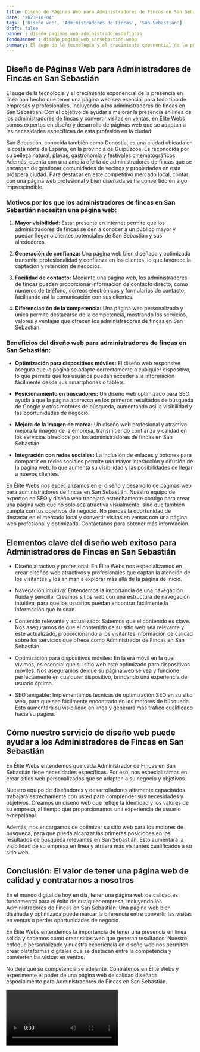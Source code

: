 ```yaml
---
title: Diseño de Páginas Web para Administradores de Fincas en San Sebastián
date: '2023-10-04'
tags: ['Diseño web', 'Administradores de Fincas', 'San Sebastián']
draft: false
banner : diseño_paginas_web_administradoresdefincas
fondoBanner : diseño_pagina_web_sansebastián.webp
summary: El auge de la tecnología y el crecimiento exponencial de la presencia en línea han hecho que tener una página web sea esencial para todo tipo de empresas y profesionales, incluyendo a los administradores de fincas en San Sebastián. Con el objetivo de ayudar a mejorar la presencia en línea de los administradores de fincas y convertir visitas en ventas, en Élite Webs somos expertos en diseño y desarrollo de páginas web que se adaptan a las necesidades específicas de esta profesión en la ciudad.
---
```


## **Diseño de Páginas Web para Administradores de Fincas en San Sebastián**

El auge de la tecnología y el crecimiento exponencial de la presencia en línea han hecho que tener una página web sea esencial para todo tipo de empresas y profesionales, incluyendo a los administradores de fincas en San Sebastián. Con el objetivo de ayudar a mejorar la presencia en línea de los administradores de fincas y convertir visitas en ventas, en Élite Webs somos expertos en diseño y desarrollo de páginas web que se adaptan a las necesidades específicas de esta profesión en la ciudad.

San Sebastián, conocida también como Donostia, es una ciudad ubicada en la costa norte de España, en la provincia de Guipúzcoa. Es reconocida por su belleza natural, playas, gastronomía y festivales cinematográficos. Además, cuenta con una amplia oferta de administradores de fincas que se encargan de gestionar comunidades de vecinos y propiedades en esta próspera ciudad. Para destacar en este competitivo mercado local, contar con una página web profesional y bien diseñada se ha convertido en algo imprescindible.

### **Motivos por los que los administradores de fincas en San Sebastián necesitan una página web:**

1. **Mayor visibilidad:** Estar presente en internet permite que los administradores de fincas se den a conocer a un público mayor y puedan llegar a clientes potenciales de San Sebastián y sus alrededores.

2. **Generación de confianza:** Una página web bien diseñada y optimizada transmite profesionalidad y confianza en los clientes, lo que favorece la captación y retención de negocios.

3. **Facilidad de contacto:** Mediante una página web, los administradores de fincas pueden proporcionar información de contacto directo, como números de teléfono, correos electrónicos y formularios de contacto, facilitando así la comunicación con sus clientes.

4. **Diferenciación de la competencia:** Una página web personalizada y única permite destacarse de la competencia, mostrando los servicios, valores y ventajas que ofrecen los administradores de fincas en San Sebastián.

### **Beneficios del diseño web para administradores de fincas en San Sebastián:**

- **Optimización para dispositivos móviles:** El diseño web responsive asegura que la página se adapte correctamente a cualquier dispositivo, lo que permite que los usuarios puedan acceder a la información fácilmente desde sus smartphones o tablets.

- **Posicionamiento en buscadores:** Un diseño web optimizado para SEO ayuda a que la página aparezca en los primeros resultados de búsqueda de Google y otros motores de búsqueda, aumentando así la visibilidad y las oportunidades de negocio.

- **Mejora de la imagen de marca:** Un diseño web profesional y atractivo mejora la imagen de la empresa, transmitiendo confianza y calidad en los servicios ofrecidos por los administradores de fincas en San Sebastián.

- **Integración con redes sociales:** La inclusión de enlaces y botones para compartir en redes sociales permite una mayor interacción y difusión de la página web, lo que aumenta su visibilidad y las posibilidades de llegar a nuevos clientes.

En Élite Webs nos especializamos en el diseño y desarrollo de páginas web para administradores de fincas en San Sebastián. Nuestro equipo de expertos en SEO y diseño web trabajará estrechamente contigo para crear una página web que no solo sea atractiva visualmente, sino que también cumpla con tus objetivos de negocio. No pierdas la oportunidad de destacar en el mercado local y convertir visitas en ventas con una página web profesional y optimizada. Contáctanos para obtener más información.

<GifSeo />

<Cta />

## Elementos clave del diseño web exitoso para Administradores de Fincas en San Sebastián

- Diseño atractivo y profesional: En Élite Webs nos especializamos en crear diseños web atractivos y profesionales que captan la atención de los visitantes y los animan a explorar más allá de la página de inicio.

- Navegación intuitiva: Entendemos la importancia de una navegación fluida y sencilla. Creamos sitios web con una estructura de navegación intuitiva, para que los usuarios puedan encontrar fácilmente la información que buscan.

- Contenido relevante y actualizado: Sabemos que el contenido es clave. Nos aseguramos de que el contenido de su sitio web sea relevante y esté actualizado, proporcionando a los visitantes información de calidad sobre los servicios que ofrece como Administrador de Fincas en San Sebastián.

- Optimización para dispositivos móviles: En la era móvil en la que vivimos, es esencial que su sitio web esté optimizado para dispositivos móviles. Nos aseguramos de que su página web se vea y funcione perfectamente en cualquier dispositivo, brindando una experiencia de usuario óptima.

- SEO amigable: Implementamos técnicas de optimización SEO en su sitio web, para que sea fácilmente encontrado en los motores de búsqueda. Esto aumentará su visibilidad en línea y generará más tráfico cualificado hacia su página.

## Cómo nuestro servicio de diseño web puede ayudar a los Administradores de Fincas en San Sebastián

En Élite Webs entendemos que cada Administrador de Fincas en San Sebastián tiene necesidades específicas. Por eso, nos especializamos en crear sitios web personalizados que se adapten a su negocio y objetivos.

Nuestro equipo de diseñadores y desarrolladores altamente capacitados trabajará estrechamente con usted para comprender sus necesidades y objetivos. Creamos un diseño web que refleje la identidad y los valores de su empresa, al tiempo que proporcionamos una experiencia de usuario excepcional.

Además, nos encargamos de optimizar su sitio web para los motores de búsqueda, para que pueda alcanzar las primeras posiciones en los resultados de búsqueda relevantes en San Sebastián. Esto aumentará la visibilidad de su empresa en línea y atraerá más visitantes cualificados a su sitio web.

## Conclusión: El valor de tener una página web de calidad y contratarnos a nosotros

En el mundo digital de hoy en día, tener una página web de calidad es fundamental para el éxito de cualquier empresa, incluyendo los Administradores de Fincas en San Sebastián. Una página web bien diseñada y optimizada puede marcar la diferencia entre convertir las visitas en ventas o perder oportunidades de negocio.

En Élite Webs entendemos la importancia de tener una presencia en línea sólida y sabemos cómo crear sitios web que generan resultados. Nuestro enfoque personalizado y nuestra experiencia en diseño web nos permiten crear plataformas digitales que se destacan entre la competencia y convierten las visitas en ventas.

No deje que su competencia se adelante. Contrátenos en Élite Webs y experimente el poder de una página web de calidad diseñada especialmente para Administradores de Fincas en San Sebastián.

<Video />

<CtaBot job='Administradores de Fincas' city='San Sebastián'/>

<Gmaps query='San Sebastián+españa+maps' />